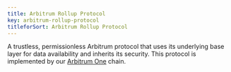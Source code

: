 ```yaml
---
title: Arbitrum Rollup Protocol
key: arbitrum-rollup-protocol
titleforSort: Arbitrum Rollup Protocol
---
```

<p>
A trustless, permissionless Arbitrum protocol that uses its underlying base layer for data availability and inherits its security. This protocol is implemented by our <a href="/intro/glossary#arbitrum-one">Arbitrum One</a> chain. 
</p>
